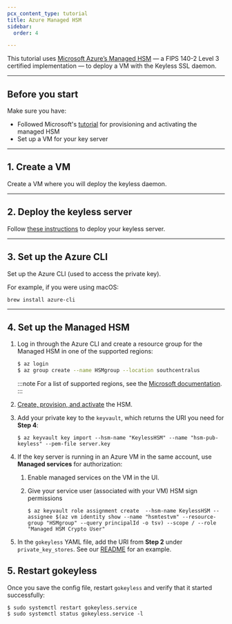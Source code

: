 ```yaml
---
pcx_content_type: tutorial
title: Azure Managed HSM
sidebar:
  order: 4

---
```


This tutorial uses [Microsoft Azure’s Managed HSM](https://azure.microsoft.com/en-us/updates/akv-managed-hsm-public-preview/) — a FIPS 140-2 Level 3 certified implementation — to deploy a VM with the Keyless SSL daemon.

***

## Before you start

Make sure you have:

* Followed Microsoft's [tutorial](https://docs.microsoft.com/en-us/azure/key-vault/managed-hsm/quick-create-cli) for provisioning and activating the managed HSM
* Set up a VM for your key server

***

## 1. Create a VM

Create a VM where you will deploy the keyless daemon.

***

## 2. Deploy the keyless server

Follow [these instructions](/ssl/keyless-ssl/configuration/cloudflare-tunnel/#step-4---set-up-and-activate-key-server) to deploy your keyless server.

***

## 3. Set up the Azure CLI

Set up the Azure CLI (used to access the private key).

For example, if you were using macOS:

```
brew install azure-cli
```

***

## 4. Set up the Managed HSM

1. Log in through the Azure CLI and create a resource group for the Managed HSM in one of the supported regions:

   ```sh
   $ az login
   $ az group create --name HSMgroup --location southcentralus
   ```

   :::note
   For a list of supported regions, see the [Microsoft documentation](https://azure.microsoft.com/en-us/global-infrastructure/services/?products=key-vault). 
   :::

2. [Create, provision, and activate](https://docs.microsoft.com/en-us/azure/key-vault/managed-hsm/quick-create-cli) the HSM.

3. Add your private key to the `keyvault`, which returns the URI you need for **Step 4**:

   ```
   $ az keyvault key import --hsm-name "KeylessHSM" --name "hsm-pub-keyless" --pem-file server.key
   ```

4. If the key server is running in an Azure VM in the same account, use **Managed services** for authorization:

   1. Enable managed services on the VM in the UI.
   2. Give your service user (associated with your VM) HSM sign permissions

      ```
      $ az keyvault role assignment create  --hsm-name KeylessHSM --assignee $(az vm identity show --name "hsmtestvm" --resource-group "HSMgroup" --query principalId -o tsv) --scope / --role "Managed HSM Crypto User"
      ```

5. In the `gokeyless` YAML file, add the URI from **Step 2** under `private_key_stores`. See our [README](https://github.com/cloudflare/gokeyless/blob/master/README.md) for an example.

## 5. Restart gokeyless

Once you save the config file, restart `gokeyless` and verify that it started successfully:

```
$ sudo systemctl restart gokeyless.service
$ sudo systemctl status gokeyless.service -l
```

